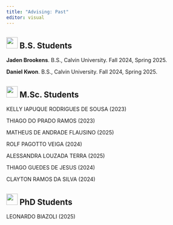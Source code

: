 ```yaml
---
title: "Advising: Past"
editor: visual
---
```


## ![](images/paste-3.png){width="30"} B.S. Students

**Jaden Brookens**. B.S., Calvin University. Fall 2024, Spring 2025.

**Daniel Kwon**. B.S., Calvin University. Fall 2024, Spring 2025.

## ![](images/paste-2.png){width="30"} M.Sc. Students

KELLY IAPUQUE RODRIGUES DE SOUSA (2023)

THIAGO DO PRADO RAMOS (2023)

MATHEUS DE ANDRADE FLAUSINO (2025)

ROLF PAGOTTO VEIGA (2024)

ALESSANDRA LOUZADA TERRA (2025)

THIAGO GUEDES DE JESUS (2024)

CLAYTON RAMOS DA SILVA (2024)

## ![](images/paste-1.png){width="30"} PhD Students

LEONARDO BIAZOLI (2025)